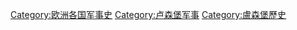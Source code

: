 [[Category:欧洲各国军事史‎|Category:欧洲各国军事史‎]]
[[Category:卢森堡军事|Category:卢森堡军事]]
[[Category:盧森堡歷史|Category:盧森堡歷史]]